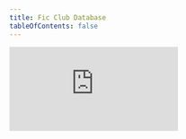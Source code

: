 ```yaml
---
title: Fic Club Database
tableOfContents: false
---
```


<div class="not-content flex items-center justify-center">
  <iframe
    class="h-[533px] w-full"
    src="https://airtable.com/embed/shrKQ1QsvfZllZOg3?backgroundColor=teal&viewControls=on"
    frameborder="0"
    onmousewheel=""
  />
</div>

<a
  href="https://airtable.com/shrKQ1QsvfZllZOg3/tblSnuzBc0sDoQ2uk"
  target="_blank"
>
  Full Screen View
</a> (opens new tab)

_If you've submitted a fic using the form in another tab/window, please reload
this page to refresh._
